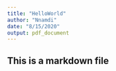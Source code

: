 ```yaml
---
title: "HelloWorld"
author: "Nnamdi"
date: "8/15/2020"
output: pdf_document
---
```



## This is a markdown file

